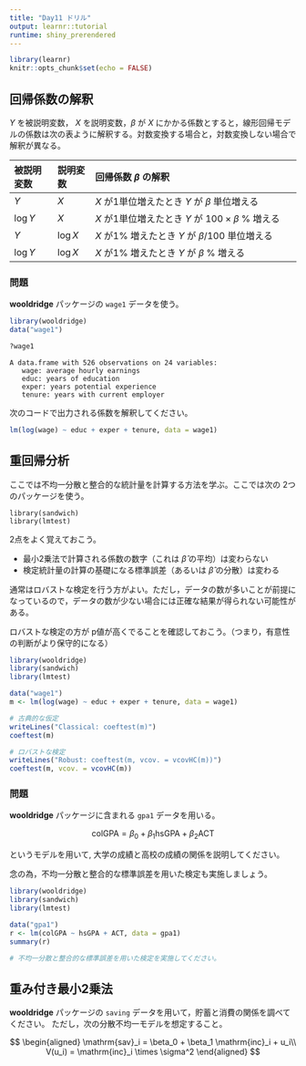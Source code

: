 ```yaml
---
title: "Day11 ドリル"
output: learnr::tutorial
runtime: shiny_prerendered
---
```


```r
library(learnr)
knitr::opts_chunk$set(echo = FALSE)
```

## 回帰係数の解釈 {#ols-coef}

$Y$ を被説明変数， $X$ を説明変数，$\beta$ が $X$ にかかる係数とすると，線形回帰モデルの係数は次の表ように解釈する。対数変換する場合と，対数変換しない場合で解釈が異なる。


| 被説明変数 | 説明変数 | 回帰係数 $\beta$ の解釈                              |
|:-----------|:---------|:-----------------------------------------------------|
| $Y$        | $X$      | $X$ が1単位増えたとき $Y$ が $\beta$ 単位増える       |
| $\log Y$   | $X$      | $X$ が1単位増えたとき $Y$ が $100\times\beta$ % 増える |
| $Y$        | $\log X$ | $X$ が1% 増えたとき $Y$ が $\beta/100$ 単位増える    |
| $\log Y$   | $\log X$ | $X$ が1% 増えたとき $Y$ が $\beta$ % 増える            |


### 問題

**wooldridge** パッケージの `wage1` データを使う。

```r
library(wooldridge)
data("wage1")
```

```r
?wage1
```
```
A data.frame with 526 observations on 24 variables:
   wage: average hourly earnings
   educ: years of education
   exper: years potential experience
   tenure: years with current employer
```

次のコードで出力される係数を解釈してください。

```r
lm(log(wage) ~ educ + exper + tenure, data = wage1)
```



## 重回帰分析 {#robust-ols}

ここでは不均一分散と整合的な統計量を計算する方法を学ぶ。ここでは次の 2つのパッケージを使う。

```
library(sandwich)
library(lmtest)
```

2点をよく覚えておこう。

- 最小2乗法で計算される係数の数字（これは $\hat \beta$ の平均）は変わらない
- 検定統計量の計算の基礎になる標準誤差（あるいは $\hat \beta$ の分散）は変わる

通常はロバストな検定を行う方がよい。ただし，データの数が多いことが前提になっているので，データの数が少ない場合には正確な結果が得られない可能性がある。

ロバストな検定の方が p値が高くでることを確認しておこう。（つまり，有意性の判断がより保守的になる）

```r
library(wooldridge)
library(sandwich)
library(lmtest)

data("wage1")
m <- lm(log(wage) ~ educ + exper + tenure, data = wage1)

# 古典的な仮定
writeLines("Classical: coeftest(m)")
coeftest(m)

# ロバストな検定
writeLines("Robust: coeftest(m, vcov. = vcovHC(m))")
coeftest(m, vcov. = vcovHC(m))
```


### 問題

**wooldridge** パッケージに含まれる `gpa1` データを用いる。

$$
\mathrm{colGPA} = \beta_0 + \beta_1 \mathrm{hsGPA} + \beta_2 \mathrm{ACT}
$$

というモデルを用いて, 大学の成績と高校の成績の関係を説明してください。

念の為，不均一分散と整合的な標準誤差を用いた検定も実施しましょう。

```r
library(wooldridge)
library(sandwich)
library(lmtest)

data("gpa1")
r <- lm(colGPA ~ hsGPA + ACT, data = gpa1)
summary(r)

# 不均一分散と整合的な標準誤差を用いた検定を実施してください。


```

## 重み付き最小2乗法 {#wls}

**wooldridge** パッケージの `saving` データを用いて，貯蓄と消費の関係を調べてください。
ただし，次の分散不均一モデルを想定すること。

$$
\begin{aligned}
  \mathrm{sav}_i = \beta_0 + \beta_1 \mathrm{inc}_i + u_i\\ 
  V(u_i) = \mathrm{inc}_i \times \sigma^2
\end{aligned}
$$

```r



```
